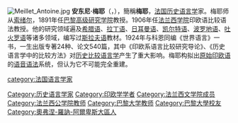 [[File:Meillet_Antoine.jpg|thumb]]
'''安东尼·梅耶'''（{{lang-fr|Meillet Antoine}}，{{bd|1866年|11月11日|1936年|9月21日}}），簡稱'''梅耶'''，[[法国|法国]][[历史语言学|历史语言学]]家。梅耶师从[[索绪尔|索绪尔]]，1891年任[[巴黎高级研究学院|巴黎高级研究学院]]教授。1906年任[[法兰西学院|法兰西学院]]印欧语比较语法教授。他的研究领域遍及[[希腊语|希腊语]]、[[拉丁语|拉丁语]]、[[日耳曼语|日耳曼语]]、[[凯尔特语|凯尔特语]]、[[波罗地语|波罗地语]]、[[吐火罗语|吐火罗语]]等诸多领域，编写过[[斯拉夫语|斯拉夫语]]教材。1924年与科恩同编《世界语言》一书，一生出版专著24种、论文540篇，其中《印欧系语言比较研究导论》、《历史语言学中的比较方法》对[[历史比较语言学|历史比较语言学]]产生了重大影响。梅耶构拟出[[原始印欧语|原始印欧语]]的[[语音|语音]][[语法|语法]]系统，但认为它不可能完全重建。

{{Authority control}}
{{DEFAULTSORT:Meillet, Antoine}}
[[category:法国语言学家|category:法国语言学家]]
[[Category:历史语言学家|Category:历史语言学家]]
[[Category:印欧学学者|Category:印欧学学者]]
[[Category:法兰西文学院成员|Category:法兰西文学院成员]]
[[Category:法兰西公学院教师|Category:法兰西公学院教师]]
[[Category:巴黎大学教师|Category:巴黎大学教师]]
[[Category:巴黎大學校友|Category:巴黎大學校友]]
[[Category:奧弗涅-羅訥-阿爾卑斯大區人|Category:奧弗涅-羅訥-阿爾卑斯大區人]]